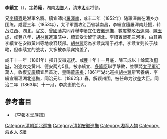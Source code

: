 '''李續宜'''（{{bd|1822年||1863年|catIdx=Li}}），[[表字|字]]'''希庵'''，湖南[[湘鄉|湘鄉]]人，清末[[湘军|湘军]]将领。

兄[[李續賓|李續賓]]是湘軍名將。續宜師出[[羅澤南|羅澤南]]，咸丰二年（1852年）随羅澤南在湘乡办团练。咸豐三年（1853年），太平軍圍攻江西省城南昌，李續宜隨羅澤南赴援，转战江西、湖北。[[官文|官文]]、[[曾國藩|曾國藩]]共同荐舉李續宜任[[安徽|安徽]][[巡撫|巡撫]]，數度擊敗[[石達開|石達開]]、[[陳玉成|陳玉成]]，咸豐八年，[[胡林翼|胡林翼]]進軍皖中，續宜受命留守湖北。李續賓戰死三河後，由其弟李續宜在安徽黃州等地收容殘部。[[胡林翼|胡林翼]]認為李续宾精于战术，李续宜则长于战略，但李续宜的战功，大多被李续宾掩盖了。

咸丰十一年（1861年）擢升安徽巡抚。咸豐十年十一月底，陳玉成以十餘萬攻[[桐城|桐城]]，沿途攻克黄州、德安两府5县，被李續宜、[[多隆阿|多隆阿]]聯手擊敗，並擊斃[[太平軍|太平軍]]近萬人，收復[[安慶|安慶]]續宜居首功，皇賜[[黃馬褂|黃馬褂]]；1861年湖北巡撫[[胡林翼|胡林翼]]辭官養病，李續宜署理湖北巡撫，同治元年（1862年）春，解颖州围。被任命为钦差大臣。同治二年（1863年）十一月，李病逝於任內。

==參考書目==
* 《李報本堂族譜》

{{DEFAULTSORT:Li李}}
[[Category:清朝湖北巡撫|Category:清朝湖北巡撫]]
[[Category:清朝安徽巡撫|Category:清朝安徽巡撫]]
[[Category:湘军人物|Category:湘军人物]]
[[Category:湘乡人|Category:湘乡人]]
[[Category:李姓|S續]]